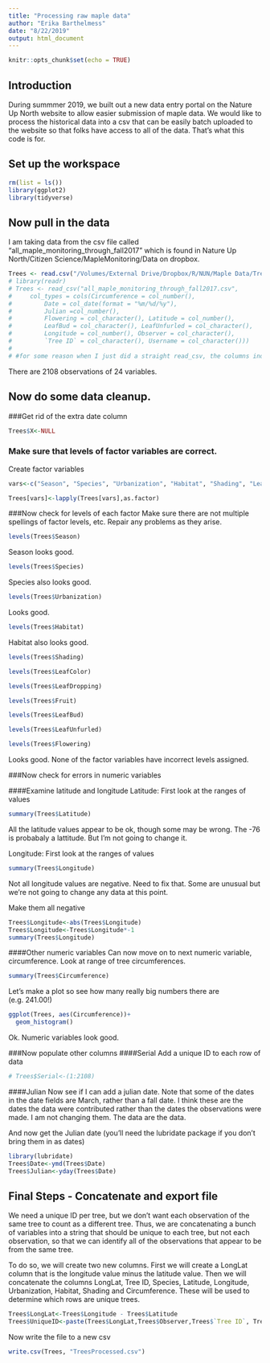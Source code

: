```yaml
---
title: "Processing raw maple data"
author: "Erika Barthelmess"
date: "8/22/2019"
output: html_document
---
```


```r
knitr::opts_chunk$set(echo = TRUE)
```

## Introduction
During summmer 2019, we built out a new data entry portal on the Nature Up North website to allow easier submission of maple data.  We would like to process the historical data into a csv that can be easily batch uploaded to the website so that folks have access to all of the data.  That's what this code is for.

## Set up the workspace

```r
rm(list = ls())
library(ggplot2)
library(tidyverse)
```

## Now pull in the data
I am taking data from the csv file called "all_maple_monitoring_through_fall2017" which is found in Nature Up North/Citizen Science/MapleMonitoring/Data on dropbox.

```r
Trees <- read.csv("/Volumes/External Drive/Dropbox/R/NUN/Maple Data/TreesProcessed.csv", stringsAsFactors=FALSE)
# library(readr)
# Trees <- read_csv("all_maple_monitoring_through_fall2017.csv", 
#     col_types = cols(Circumference = col_number(), 
#         Date = col_date(format = "%m/%d/%y"), 
#         Julian =col_number(),
#         Flowering = col_character(), Latitude = col_number(), 
#         LeafBud = col_character(), LeafUnfurled = col_character(), 
#         Longitude = col_number(), Observer = col_character(), 
#         `Tree ID` = col_character(), Username = col_character()))
# 
# #for some reason when I just did a straight read_csv, the columns indicated in the col_types section didn't get pulled in with the rest of the data...this seems to fix it.  Or use read.csv from base seems fine...
```
There are 2108 observations of 24 variables.

## Now do some data cleanup.
###Get rid of the extra date column
```r
Trees$X<-NULL
```
### Make sure that levels of factor variables are correct.

Create factor variables
```r
vars<-c("Season", "Species", "Urbanization", "Habitat", "Shading", "LeafColor", "LeafDropping", "Fruit", "LeafBud", "LeafUnfurled", "Flowering")

Trees[vars]<-lapply(Trees[vars],as.factor)
```
###Now check for levels of each factor 
Make sure there are not multiple spellings of factor levels, etc. Repair any problems as they arise.

```r
levels(Trees$Season)
```
Season looks good.
```r
levels(Trees$Species)
```

Species also looks good.
```r
levels(Trees$Urbanization)
```
Looks good.
```r
levels(Trees$Habitat)
```
Habitat also looks good.
```r
levels(Trees$Shading)
```

```r
levels(Trees$LeafColor)
```
```r
levels(Trees$LeafDropping)
```
```r
levels(Trees$Fruit)
```
```r
levels(Trees$LeafBud)
```
```r
levels(Trees$LeafUnfurled)
```
```r
levels(Trees$Flowering)
```


Looks good.  None of the factor variables have incorrect levels assigned.

###Now check for errors in numeric variables

####Examine latitude and longitude
Latitude: First look at the ranges of values
```r
summary(Trees$Latitude)
```
All the latitude values appear to be ok, though some may be wrong.  The -76 is probabaly a lattitude.  But I'm not going to change it.


Longitude: First look at the ranges of values

```r
summary(Trees$Longitude)
```
Not all longitude values are negative. Need to fix that. Some are unusual but we're not going to change any data at this point.

Make them all negative

```r
Trees$Longitude<-abs(Trees$Longitude)
Trees$Longitude<-Trees$Longitude*-1
summary(Trees$Longitude)
```


####Other numeric variables
Can now move on to next numeric variable, circumference.
Look at range of tree circumferences.
```r
summary(Trees$Circumference)
```
Let's make a plot so see how many really big numbers there are (e.g. 241.00!)
```r
ggplot(Trees, aes(Circumference))+
  geom_histogram()
```
Ok.  Numeric variables look good.  


###Now populate other columns
####Serial
Add a unique ID to each row of data
```r
# Trees$Serial<-(1:2108)
```
####Julian
Now see if I can add a julian date.  Note that some of the dates in the date fields are March, rather than a fall date.  I think these are the dates the data were contributed rather than the dates the observations were made.  I am not changing them.  The data are the data.

And now get the Julian date (you'll need the lubridate package if you don't bring them in as dates)
```r
library(lubridate)
Trees$Date<-ymd(Trees$Date)
Trees$Julian<-yday(Trees$Date)
```
## Final Steps - Concatenate and export file
We need a unique ID per tree, but we don't want each observation of the same tree to count as a different tree.  Thus, we are concatenating a bunch of variables into a string that should be unique to each tree, but not each observation, so that we can identify all of the observations that appear to be from the same tree.

To do so, we will create two new columns.  First we will create a LongLat column that is the longitude value minus the latitude value.  Then we will concatenate the columns LongLat, Tree ID, Species, Latitude, Longitude, Urbanization, Habitat, Shading and Circumference.  These will be used to determine which rows are unique trees.

```r
Trees$LongLat<-Trees$Longitude - Trees$Latitude
Trees$UniqueID<-paste(Trees$LongLat,Trees$Observer,Trees$`Tree ID`, Trees$Species, Trees$Latitude, Trees$Longitude, Trees$Urbanization, Trees$Habitat, Trees$Shading, Trees$Circumference, sep = "_")
```
Now write the file to a new csv
```r
write.csv(Trees, "TreesProcessed.csv")
```





